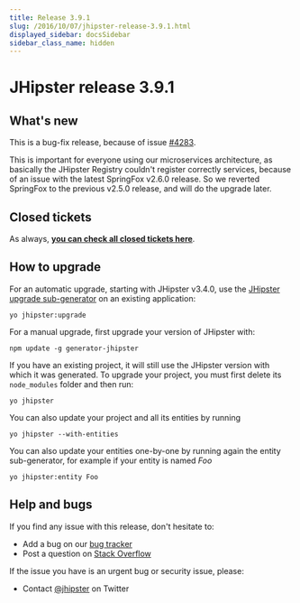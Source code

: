 ```yaml
---
title: Release 3.9.1
slug: /2016/10/07/jhipster-release-3.9.1.html
displayed_sidebar: docsSidebar
sidebar_class_name: hidden
---
```


JHipster release 3.9.1
==================

What's new
----------

This is a bug-fix release, because of issue [#4283](https://github.com/jhipster/generator-jhipster/issues/4283).

This is important for everyone using our microservices architecture, as basically the JHipster Registry couldn't register correctly services, because of an issue with the latest SpringFox v2.6.0 release. So we reverted SpringFox to the previous v2.5.0 release, and will do the upgrade later.

Closed tickets
------------
As always, __[you can check all closed tickets here](https://github.com/jhipster/generator-jhipster/issues?q=milestone%3A3.9.1+is%3Aclosed)__.

How to upgrade
------------

For an automatic upgrade, starting with JHipster v3.4.0, use the [JHipster upgrade sub-generator](/upgrading-an-application/) on an existing application:

```
yo jhipster:upgrade
```

For a manual upgrade, first upgrade your version of JHipster with:

```
npm update -g generator-jhipster
```

If you have an existing project, it will still use the JHipster version with which it was generated.
To upgrade your project, you must first delete its `node_modules` folder and then run:

```
yo jhipster
```

You can also update your project and all its entities by running

```
yo jhipster --with-entities
```

You can also update your entities one-by-one by running again the entity sub-generator, for example if your entity is named _Foo_

```
yo jhipster:entity Foo
```

Help and bugs
--------------

If you find any issue with this release, don't hesitate to:

- Add a bug on our [bug tracker](https://github.com/jhipster/generator-jhipster/issues?state=open)
- Post a question on [Stack Overflow](http://stackoverflow.com/tags/jhipster/info)

If the issue you have is an urgent bug or security issue, please:

- Contact [@jhipster](https://twitter.com/jhipster) on Twitter

